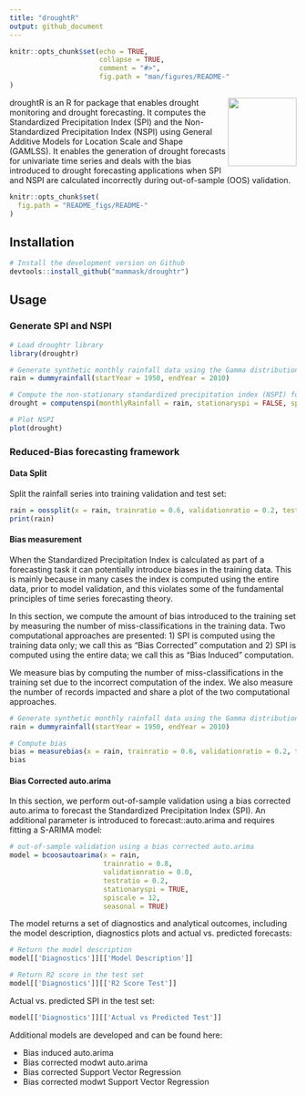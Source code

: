 ```yaml
---
title: "droughtR"
output: github_document
---
```


```r
knitr::opts_chunk$set(echo = TRUE,
                      collapse = TRUE,
                      comment = "#>",
                      fig.path = "man/figures/README-"
)
```

<img src="https://raw.githubusercontent.com/mammask/droughtr/main/man/figures/droughtR.png" align = "right" width = 120/>

droughtR is an R for package that enables drought monitoring and drought forecasting. It computes the Standardized Precipitation Index (SPI) and the Non-Standardized Precipitation Index (NSPI) using General Additive Models for Location Scale and Shape (GAMLSS). It enables the generation of drought forecasts for univariate time series and deals with the bias introduced to drought forecasting applications when SPI and NSPI are calculated incorrectly during out-of-sample (OOS) validation.

```r
knitr::opts_chunk$set(
  fig.path = "README_figs/README-"
)
```

## Installation

```r
# Install the development version on Github
devtools::install_github("mammask/droughtr")
```

## Usage

### Generate SPI and NSPI

```r
# Load droughtr library
library(droughtr)

# Generate synthetic monthly rainfall data using the Gamma distribution
rain = dummyrainfall(startYear = 1950, endYear = 2010)

# Compute the non-stationary standardized precipitation index (NSPI) for scale 12 using GAMLSS
drought = computenspi(monthlyRainfall = rain, stationaryspi = FALSE, spiScale = 12)

# Plot NSPI
plot(drought)
```

### Reduced-Bias forecasting framework

#### Data Split

Split the rainfall series into training validation and test set:

```r
rain = oossplit(x = rain, trainratio = 0.6, validationratio = 0.2, testratio = 0.2)
print(rain)
```

#### Bias measurement

When the Standardized Precipitation Index is calculated as part of a forecasting task it can potentially introduce biases in the training data. This is mainly because in many cases the index is computed using the entire data, prior to model validation, and this violates some of the fundamental principles of time series forecasting theory.

In this section, we compute the amount of bias introduced to the training set by measuring the number of miss-classifications in the training data. Two computational approaches are presented: 1) SPI is computed using the training data only; we call this as "Bias Corrected" computation and 2) SPI is computed using the entire data; we call this as "Bias Induced" computation. 

We measure bias by computing the number of miss-classifications in the training set due to the incorrect computation of the index. We also measure the number of records impacted and share a plot of the two computational approaches.

```r
# Generate synthetic monthly rainfall data using the Gamma distribution
rain = dummyrainfall(startYear = 1950, endYear = 2010)

# Compute bias
bias = measurebias(x = rain, trainratio = 0.6, validationratio = 0.2, testratio = 0.2, stationaryspi = TRUE, spiscale = 12)
bias
```

#### Bias Corrected auto.arima

In this section, we perform out-of-sample validation using a bias corrected auto.arima to forecast the Standardized Precipitation Index (SPI). An additional parameter is introduced to forecast::auto.arima and requires fitting a S-ARIMA model:

```r
# out-of-sample validation using a bias corrected auto.arima
model = bcoosautoarima(x = rain,
                       trainratio = 0.8,
                       validationratio = 0.0,
                       testratio = 0.2,
                       stationaryspi = TRUE,
                       spiscale = 12,
                       seasonal = TRUE)
```

The model returns a set of diagnostics and analytical outcomes, including the model description, diagnostics plots and actual vs. predicted forecasts:

```r
# Return the model description
model[['Diagnostics']][['Model Description']]

# Return R2 score in the test set
model[['Diagnostics']][['R2 Score Test']]
```

Actual vs. predicted SPI in the test set:

```r
model[['Diagnostics']][['Actual vs Predicted Test']]
```

Additional models are developed and can be found here:

* Bias induced auto.arima
* Bias corrected modwt auto.arima
* Bias corrected Support Vector Regression
* Bias corrected modwt Support Vector Regression
